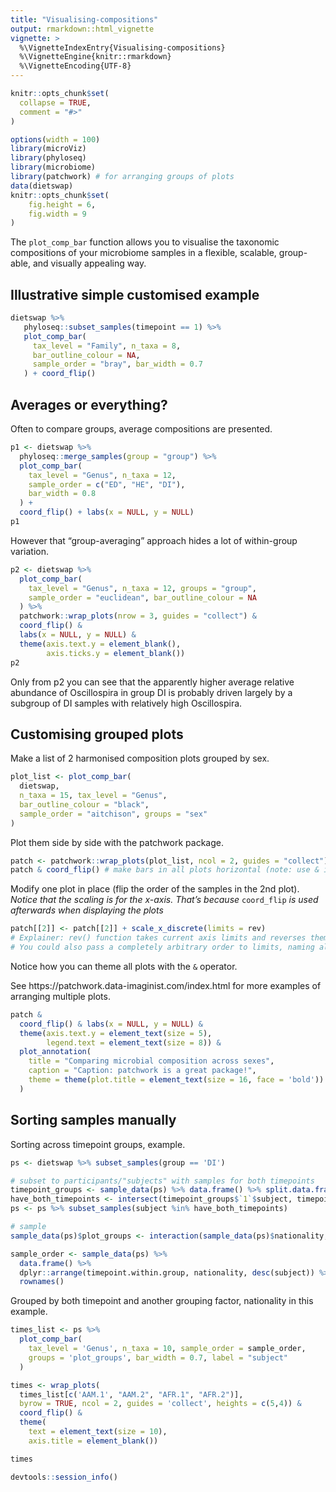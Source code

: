 ```yaml
---
title: "Visualising-compositions"
output: rmarkdown::html_vignette
vignette: >
  %\VignetteIndexEntry{Visualising-compositions}
  %\VignetteEngine{knitr::rmarkdown}
  %\VignetteEncoding{UTF-8}
---
```


```r
knitr::opts_chunk$set(
  collapse = TRUE,
  comment = "#>"
)
```

```r
options(width = 100)
library(microViz)
library(phyloseq)
library(microbiome)
library(patchwork) # for arranging groups of plots
data(dietswap)
knitr::opts_chunk$set(
	fig.height = 6,
	fig.width = 9
)
```

The `plot_comp_bar` function allows you to visualise the taxonomic compositions of your microbiome samples in a flexible, scalable, group-able, and visually appealing way.

## Illustrative simple customised example
```r
dietswap %>%
   phyloseq::subset_samples(timepoint == 1) %>%
   plot_comp_bar(
     tax_level = "Family", n_taxa = 8,
     bar_outline_colour = NA,
     sample_order = "bray", bar_width = 0.7
   ) + coord_flip()
```

## Averages or everything?

Often to compare groups, average compositions are presented.
```r
p1 <- dietswap %>% 
  phyloseq::merge_samples(group = "group") %>%
  plot_comp_bar(
    tax_level = "Genus", n_taxa = 12,
    sample_order = c("ED", "HE", "DI"),
    bar_width = 0.8
  ) +
  coord_flip() + labs(x = NULL, y = NULL)
p1
```

However that "group-averaging" approach hides a lot of within-group variation.
```r
p2 <- dietswap %>% 
  plot_comp_bar(
    tax_level = "Genus", n_taxa = 12, groups = "group",
    sample_order = "euclidean", bar_outline_colour = NA
  ) %>%
  patchwork::wrap_plots(nrow = 3, guides = "collect") &
  coord_flip() & 
  labs(x = NULL, y = NULL) &
  theme(axis.text.y = element_blank(), 
        axis.ticks.y = element_blank())
p2
```


Only from p2 you can see that the apparently higher average relative abundance of Oscillospira in group DI is probably driven largely by a subgroup of DI samples with relatively high Oscillospira.

## Customising grouped plots

Make a list of 2 harmonised composition plots grouped by sex.
```r
plot_list <- plot_comp_bar(
  dietswap,
  n_taxa = 15, tax_level = "Genus",
  bar_outline_colour = "black",
  sample_order = "aitchison", groups = "sex"
)
```

Plot them side by side with the patchwork package.
```r
patch <- patchwork::wrap_plots(plot_list, ncol = 2, guides = "collect")
patch & coord_flip() # make bars in all plots horizontal (note: use & instead of +)
```

Modify one plot in place (flip the order of the samples in the 2nd plot).
*Notice that the scaling is for the x-axis. That's because* `coord_flip` *is used afterwards when displaying the plots*

```r
patch[[2]] <- patch[[2]] + scale_x_discrete(limits = rev)
# Explainer: rev() function takes current axis limits and reverses them.
# You could also pass a completely arbitrary order to limits, naming all samples.
```

Notice how you can theme all plots with the `&` operator. 

See https://patchwork.data-imaginist.com/index.html for more examples of arranging multiple plots.

```r
patch & 
  coord_flip() & labs(x = NULL, y = NULL) &
  theme(axis.text.y = element_text(size = 5), 
        legend.text = element_text(size = 8)) &
  plot_annotation(
    title = "Comparing microbial composition across sexes",
    caption = "Caption: patchwork is a great package!",
    theme = theme(plot.title = element_text(size = 16, face = 'bold'))
  )
```

## Sorting samples manually

Sorting across timepoint groups, example.

```r
ps <- dietswap %>% subset_samples(group == 'DI')

# subset to participants/"subjects" with samples for both timepoints
timepoint_groups <- sample_data(ps) %>% data.frame() %>% split.data.frame(f = .$timepoint.within.group)
have_both_timepoints <- intersect(timepoint_groups$`1`$subject, timepoint_groups$`2`$subject)
ps <- ps %>% subset_samples(subject %in% have_both_timepoints)

# sample
sample_data(ps)$plot_groups <- interaction(sample_data(ps)$nationality, sample_data(ps)$timepoint.within.group)

sample_order <- sample_data(ps) %>% 
  data.frame() %>% 
  dplyr::arrange(timepoint.within.group, nationality, desc(subject)) %>% 
  rownames()
```

Grouped by both timepoint and another grouping factor, nationality in this example.

```r
times_list <- ps %>% 
  plot_comp_bar(
    tax_level = 'Genus', n_taxa = 10, sample_order = sample_order,
    groups = 'plot_groups', bar_width = 0.7, label = "subject"
  )

times <- wrap_plots(
  times_list[c('AAM.1', "AAM.2", "AFR.1", "AFR.2")], 
  byrow = TRUE, ncol = 2, guides = 'collect', heights = c(5,4)) & 
  coord_flip() & 
  theme(
    text = element_text(size = 10),
    axis.title = element_blank())

times
```

```r
devtools::session_info()
```
 
 
